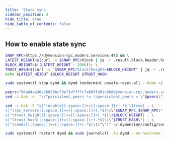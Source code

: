```yaml
---
title: 'State sync'
sidebar_position: 4
hide_title: true
hide_table_of_contents: false
---
```



<PageTitle
  iconUrl="img/dymension-icon.svg"
  title="State sync"
  chainId="dymension_1100-1"
  version="v3.2.0"
/>

## How to enable state sync

```bash
SNAP_RPC=https://dymension-rpc.noders.services:443 && \
LATEST_HEIGHT=$(curl -s $SNAP_RPC/block | jq -r .result.block.header.height); \
BLOCK_HEIGHT=$((LATEST_HEIGHT - 2000)); \
TRUST_HASH=$(curl -s "$SNAP_RPC/block?height=$BLOCK_HEIGHT" | jq -r .result.block_id.hash) && \
echo $LATEST_HEIGHT $BLOCK_HEIGHT $TRUST_HASH
```

```bash
sudo systemctl stop dymd && dymd tendermint unsafe-reset-all --home ~/.dymension --keep-addr-book
```

```bash
peers="90a04aa30a26d38bc79e71d7ff7c7a89ffd91c66@dymension-rpc.noders.services:20556"
sed -i.bak -e  "s/^persistent_peers *=.*/persistent_peers = \"$peers\"/" ~/.dymension/config/config.toml
```

```bash
sed -i.bak -E "s|^(enable[[:space:]]+=[[:space:]]+).*$|\1true| ; \
s|^(rpc_servers[[:space:]]+=[[:space:]]+).*$|\1\"$SNAP_RPC,$SNAP_RPC\"| ; \
s|^(trust_height[[:space:]]+=[[:space:]]+).*$|\1$BLOCK_HEIGHT| ; \
s|^(trust_hash[[:space:]]+=[[:space:]]+).*$|\1\"$TRUST_HASH\"| ; \
s|^(seeds[[:space:]]+=[[:space:]]+).*$|\1\"\"|" ~/.dymension/config/config.toml
```

```bash
sudo systemctl restart dymd && sudo journalctl -fu dymd --no-hostname -o cat
```
